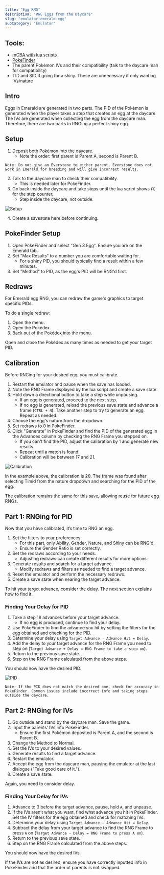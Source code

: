 ```yaml
---
title: "Egg RNG"
description: "RNG Eggs from the Daycare"
slug: "emulator-emerald-egg"
subCategory: "Emulator"
---
```


## Tools:

- [mGBA with lua scripts](/mgba-setup)
- [PokeFinder](https://github.com/Admiral-Fish/PokeFinder/releases)
- The parent Pokémon IVs and their compatibility (talk to the daycare man for compatibility)
- TID and SID if going for a shiny. These are unnecessary if only wanting IVs/nature

## Intro

Eggs in Emerald are generated in two parts. The PID of the Pokémon is generated when the player takes a step that creates an egg at the daycare. The IVs are generated when collecting the egg from the daycare man. Therefore, there are two parts to RNGing a perfect shiny egg.

## Setup

1. Deposit both Pokémon into the daycare.
   - Note the order: first parent is Parent A, second is Parent B.

```
Note: Do not give an Everstone to either parent. Everstone does not work in Emerald for breeding and will give incorrect results.
```

2. Talk to the daycare man to check their compatibility.
   - This is needed later for PokeFinder.
3. Go back inside the daycare and take steps until the lua script shows `FE` for the step counter.
   - Step inside the daycare, not outside.

![Setup](/images/Emerald/Egg/Setup.png)

4. Create a savestate here before continuing.

## PokeFinder Setup

1. Open PokeFinder and select "Gen 3 Egg". Ensure you are on the Emerald tab.
2. Set "Max Results" to a number you are comfortable waiting for.
   - For a shiny PID, you should typically find a result within a few minutes.
3. Set "Method" to PID, as the egg's PID will be RNG'd first.

## Redraws

For Emerald egg RNG, you can redraw the game's graphics to target specific PIDs.

To do a single redraw:

1. Open the menu.
2. Open the Pokédex.
3. Back out of the Pokédex into the menu.

Open and close the Pokédex as many times as needed to get your target PID.

## Calibration

Before RNGing for your desired egg, you must calibrate.

1. Restart the emulator and pause when the save has loaded.
2. Note the RNG Frame displayed by the lua script and create a save state.
3. Hold down a directional button to take a step while unpausing.
   - If an egg is generated, proceed to the next step.
   - If no egg is generated, reload the previous save state and advance a frame (`CTRL + N`). Take another step to try to generate an egg. Repeat as needed.
4. Choose the egg's nature from the dropdown.
5. Set redraws to 0 in PokeFinder.
6. Click "Generate" in PokeFinder and find the PID of the generated egg in the Advances column by checking the RNG Frame you stepped on.
   - If you can't find the PID, adjust the calibration by 1 and generate new results.
   - Repeat until a match is found.
   - Calibration will be between 17 and 21.

![Calibration](/images/Emerald/Egg/Calibration.png)

In the example above, the calibration is 20. The frame was found after selecting Timid from the nature dropdown and searching for the PID of the egg.

The calibration remains the same for this save, allowing reuse for future egg RNGs.

## Part 1: RNGing for PID

Now that you have calibrated, it’s time to RNG an egg.

1. Set the filters to your preferences.
   - For this part, only Ability, Gender, Nature, and Shiny can be RNG'd.
   - Ensure the Gender Ratio is set correctly.
2. Set the redraws according to your needs.
   - Adjusting redraws can create different results for more options.
3. Generate results and search for a target advance.
   - Modify redraws and filters as needed to find a target advance.
4. Reset the emulator and perform the necessary redraws.
5. Create a save state when nearing the target advance.

To hit your target advance, consider the delay. The next section explains how to find it.

### Finding Your Delay for PID

1. Take a step 18 advances before your target advance.
   - If no egg is produced, continue to find your delay.
2. Use PokeFinder to find the advance you hit by setting the filters for the egg obtained and checking for the PID.
3. Determine your delay using `Target Advance - Advance Hit = Delay`.
4. Add the delay to your target advance for the RNG Frame you need to step on (`Target Advance + Delay = RNG Frame to take a step on`).
5. Return to the previous save state.
6. Step on the RNG Frame calculated from the above steps.

You should now have the desired PID.

![PID](/images/Emerald/Egg/PID.png)

```
Note: If the PID does not match the desired one, check for accuracy in PokeFinder. Common issues include incorrect info and taking steps outside the daycare.
```

## Part 2: RNGing for IVs

1. Go outside and stand by the daycare man. Save the game.
2. Input the parents' IVs into PokeFinder.
   - Ensure the first Pokémon deposited is Parent A, and the second is Parent B.
3. Change the Method to Normal.
4. Set the IVs to your desired values.
5. Generate results to find a target advance.
6. Restart the emulator.
7. Accept the egg from the daycare man, pausing the emulator at the last dialogue ("Take good care of it.").
8. Create a save state.

Again, you need to consider delay.

### Finding Your Delay for IVs

1. Advance to 3 before the target advance, pause, hold `A`, and unpause.
2. If the IVs aren’t what you want, find what advance you hit in PokeFinder. Set the IV filters for the egg obtained and check for matching IVs.
3. Determine your delay using `Target Advance - Advance Hit = Delay`.
4. Subtract the delay from your target advance to find the RNG Frame to press `A` on (`Target Advance - Delay = RNG Frame to press A on`).
5. Return to the previous save state.
6. Step on the RNG Frame calculated from the above steps.

You should now have the desired IVs.

If the IVs are not as desired, ensure you have correctly inputted info in PokeFinder and that the order of parents is not swapped.
